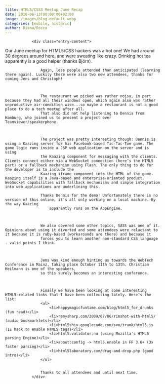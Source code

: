 ```yaml
---
title: HTML5/CSS3 Meetup June Recap
date: 2010-06-13T00:00:00+02:00
image: /images/blog-default.webp
categories: [mobile, historic]
author: Diana/Rocco
---
```


				<div class="entry-content">
Our June meetup for HTML5/CSS hackers was a hot one! We had around 30 degrees around here, and were sweating like crazy. Drinking hot tea apparently is a good helper (thanks Björn).

					

					Again, less people attended than anticipated (learning there again). Luckily there were also two new attendees, thanks for coming Jens and Christoph!

					

					The restaurant we picked was rather noisy, in part because they had all their windows open, which again also was rather unproductive air-condition wise...so maybe a restaurant is not a good place to do a tech meetup after all.
					That also did not help listening to Dennis from Hamburg, who joined us to present a project over Teamviewer/speakerphone.

					

					The project was pretty interesting though: Dennis is using a Kaazing server for his Facebook-based Tic-Tac-Toe game. The game logic runs inside a JSP web application on the server and is using
					the Kaazing component for messaging with the clients. Clients connect either via a WebSocket connection (here’s the HTML5 part) or a fallback mechanism using Flash. The only thing to do for the developer is to include the
					Kaazing iframe component into the HTML of the game. Kaazing itself is a Java-based and enterprise-oriented product. WebSocket capabilities with fallback mechanisms and simple integration into web applications are underlining this.

					Thanks Dennis for the demo! Unfortunately there is no version of this online, it’s all only working on a local machine. By the way Kaazing
						apparently runs on the AppEngine.

					

					We also covered some other topics, SASS was one of it. Opinions about using it diverted and some attendees were reluctant to it because it is ruby-based (workarounds are there) and because it
					forces you to learn another non-standard CSS language - valid points I think.

					

					Jens was kind enough hinting us towards the WebTech Conference in Mainz, taking place October 11th to 13th. Christian Heilmann is one of the speakers,
					so this surely becomes an interesting conference.

					

					Finally we have been looking at some interesting HTML5-related links that I have been collecting lately. Here’s the list:
					<ul>
						<li>happymagicfuntime.com/blog/html5_for_drunks (fun read)</li>
						<li>remysharp.com/2009/07/06/rimshot-with-html5/ (audio bookmarklets)</li>
						<li>html5shiv.googlecode.com/svn/trunk/html5.js (IE hack to enable HTML5 tags)</li>
						<li>html5.validator.nu (using Mozilla's HTML5 parsing Engine)</li>
						<li>about:config -> html5.enable in FF 3.6+ (3x faster parsing)</li>
						<li>html5laboratory.com/drag-and-drop.php (good intro)</li>
					</ul>
					

					Thanks to all attendees and until next time.
				</div>

